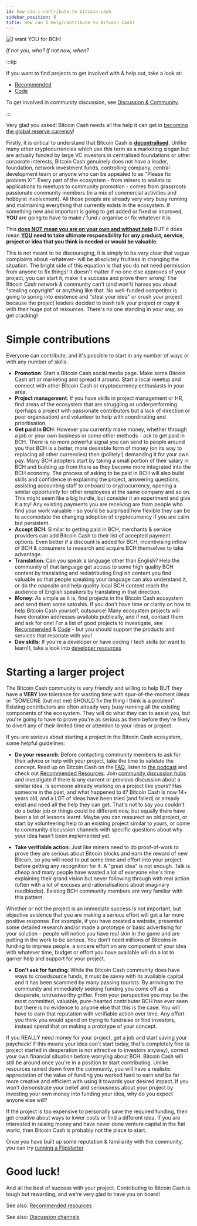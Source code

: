 ```yaml
---
id: how-can-i-contribute-to-bitcoin-cash
sidebar_position: 8
title: How can I help/contribute to Bitcoin Cash?
---
```



<img src={someoneUrl} alt="I want YOU for BCH!" />

_If not you, who? If not now, when?_

:::tip

If you want to find projects to get involved with & help out, take a look at:

- [Recommended](/recommended)
- [Code](/code)

To get involved in community discussion, see [Discussion & Community](/recommended#discussion--community).

:::

Very glad you asked! Bitcoin Cash needs all the help it can get in [becoming the global reserve currency](/faqs/Global-Reserve-Currency/what-do-you-mean-global-reserve-currency)!

Firstly, it is critical to understand that Bitcoin Cash is [**decentralised**](/faqs/Decentralisation/how-does-BCH-governance-work). Unlike many other cryptocurrencies which use this term as a marketing slogan but are actually funded by large VC investors in centralised foundations or other corporate interests, Bitcoin Cash genuinely does not have a leader, foundation, network investment funds, controlling company, central development team or anyone who can be appealed to as "Please fix problem X!". Every part of the ecosystem - from miners to wallets to applications to meetups to community promotion - comes from grassroots passionate community members (in a mix of commercial activities and hobbyist involvement). All those people are already very very busy running and maintaining everything that currently exists in the ecosystem. If something new and important is going to get added or fixed or improved, **YOU** are going to have to make / fund / organise or fix whatever it is.

This **<u>does NOT mean you are on your own and without help</u>** BUT it does mean **<u>YOU</u> need to take ultimate responsibility for any product, service, project or idea that you think is needed or would be valuable**.

This is not meant to be discouraging, it is simply to be very clear that vague complaints about -whatever- will be absolutely fruitless in changing the situation. The bright side of this equation is that you do not need permission from anyone to fix things! It doesn't matter if no one else approves of your project, you can start it, make it a success and prove them wrong! The Bitcoin Cash network & community can't (and won't) harass you about "stealing copyright" or anything like that. No well-funded competitor is going to spring into existence and "steal your idea" or crush your project because the project leaders decided to trash talk your project or copy it with their huge pot of resources. There's no one standing in your way, so get cracking!

# Simple contributions

Everyone can contribute, and it's possible to start in any number of ways or with any number of skills.

- **Promotion**: Start a Bitcoin Cash social media page. Make some Bitcoin Cash art or marketing and spread it around. Start a local meetup and connect with other Bitcoin Cash or cryptocurrency enthusiasts in your area.
- **Project management**: If you have skills in project management or HR, find areas of the ecosystem that are struggling or underperforming (perhaps a project with passionate contributors but a lack of direction or poor organisation) and volunteer to help with coordinating and prioritisation.
- **Get paid in BCH**: However you currently make money, whether through a job or your own business or some other methods - ask to get paid in BCH. There is no more powerful signal you can send to people around you that BCH is a better, more desirable form of money (on its way to replacing all other currencies) then (politely!) demanding it for your own pay. Many BCH adopters start by taking a small portion of their salary in BCH and building up from there as they become more integrated into the BCH economy. The process of asking to be paid in BCH will also build skills and confidence in explaining the project, answering questions, assisting accounting staff to onboard to cryptocurrency, opening a similar opportunity for other employees at the same company and so on. This might seem like a big hurdle, but consider it an experiment and give it a try! Any existing payments you are receiving are from people who find your work valuable - so you'd be surprised how flexible they can be to accomodate the changing adoption of cryptocurrency if you are calm but persistent.
- **Accept BCH**: Similar to getting paid in BCH, merchants & service providers can add Bitcoin Cash to their list of accepted payment options. Even better if a discount is added for BCH, incentivising inflow of BCH & consumers to research and acquire BCH themselves to take advantage.
- **Translation**: Can you speak a language other than English? Help the community of that language get access to some high quality BCH content by translating and redistributing English content you find valuable so that people speaking your language can also understand it, or do the opposite and help quality local BCH content reach the audience of English speakers by translating in that direction.
- **Money**: As simple as it is, find projects in the Bitcoin Cash ecosystem and send them some satoshis. If you don't have time or clarity on how to help Bitcoin Cash yourself, outsource! Many ecosystem projects will have donation addresses available publically, and if not, contact them and ask for one! For a list of good projects to investigate, see [Recommended](/recommended) & [Code](/code) - but you should support the products and services that resonate with you!
- **Dev skills**: If you're a developer or have coding / tech skills (or want to learn!), take a look into [developer resources](/code#bch-developer-community)

# Starting a larger project

The Bitcoin Cash community is very friendly and willing to help BUT they have a **VERY** low tolerance for wasting time with spur-of-the-moment ideas or "SOMEONE (but not me) SHOULD fix the thing I think is a problem". Existing contributors are often already very busy running all the existing components of the ecosystem. They will do what they can to assist you, but you're going to have to prove you're as serious as them before they're likely to divert any of their limited time or attention to your ideas or project.

If you are serious about starting a project in the Bitcoin Cash ecosystem, some helpful guidelines:

- **Do your research**: Before contacting community members to ask for their advice or help with your project, take the time to validate the concept. Read up on Bitcoin Cash on the [FAQ](/faqs), listen to [the podcast](/episodes/welcome) and check out [Recommended Resources](/recommended). Join [community discussion hubs](/recommended#discussion) and investigate if there is any current or previous discussion about a similar idea. Is someone already working on a project like yours? Has someone in the past, and what happened to it? Bitcoin Cash is now 14+ years old, and a LOT of ideas have been tried (and failed) or already exist and need all the help they can get. That's not to say you couldn't do a better job or things could be different now, but equally there have been a lot of lessons learnt. Maybe you can ressurect an old project, or start by volunteering help to an existing project similar to yours, or come to community discussion channels with specific questions about why your idea hasn't been implemented yet.

- **Take verifiable action**: Just like miners need to do proof-of-work to prove they are serious about Bitcoin blocks and earn the reward of new Bitcoin, so you will need to put some time and effort into your project before getting any recognition for it. A "great idea" is not enough. Talk is cheap and many people have wasted a lot of everyone else's time explaining their grand vision but never following through with real action (often with a lot of excuses and rationalisations about imaginary roadblocks). Existing BCH community members are very familiar with this pattern.

Whether or not the project is an immediate success is not important, but objective evidence that you are making a serious effort will get a far more positive response. For example, if you have created a website, presented some detailed research and/or made a prototype or basic advertising for your solution - people will notice you have real skin in the game and are putting in the work to be serious. You don't need millions of Bitcoins in funding to impress people, a sincere effort on any component of your idea with whatever time, budget or effort you have available will do a lot to garner help and support for your project.

- **Don't ask for funding**: While the Bitcoin Cash community does have ways to crowdsource funds, it must be savvy with its available capital and it has been scammed by many passing tourists. By arriving to the community and immediately seeking funding you come off as a desperate, untrustworthy grifter. From your perspective you may be the most committed, valuable, pure-hearted contributer BCH has ever seen but there is no evidence to anyone else that this is the case. You will have to earn that reputation with verifiable action over time. Any effort you think you would spend on trying to fundraise or find investors, instead spend that on making a prototype of your concept.

If you REALLY need money for your project, get a job and start saving your paycheck! If this means your idea can't start today, that's completely fine (a project started in desperation is not attractive to investors anyway), correct your own financial situation before worrying about BCH. Bitcoin Cash will still be around once you're in a position to start contributing. Unlike resources rained down from the community, you will have a realistic appreciation of the value of funding you worked hard to earn and be far more creative and efficient with using it towards your desired impact. If you won't demonstrate your belief and seriousness about your project by investing your own money into funding your idea, why do you expect anyone else will?

If the project is too expensive to personally save the required funding, then get creative about ways to lower costs or find a different idea. If you are interested in raising money and have never done venture capital in the fiat world, then Bitcoin Cash is probably not the place to start.

Once you have built up some reputation & familiarity with the community, you can try [running a Flipstarter](/faqs/Tech/what-is-flipstarter).

# Good luck!

And all the best of success with your project. Contributing to Bitcoin Cash is tough but rewarding, and we're very glad to have you on board!

See also: [Recommended resources](/recommended)

See also: [Discussion channels](/recommended#discussion)
